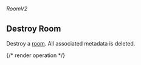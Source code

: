 ###### *RoomV2*

## Destroy Room

Destroy a [room](https://hathora.dev/docs/concepts/hathora-entities#room). All associated metadata is deleted.

{/* render operation */}
